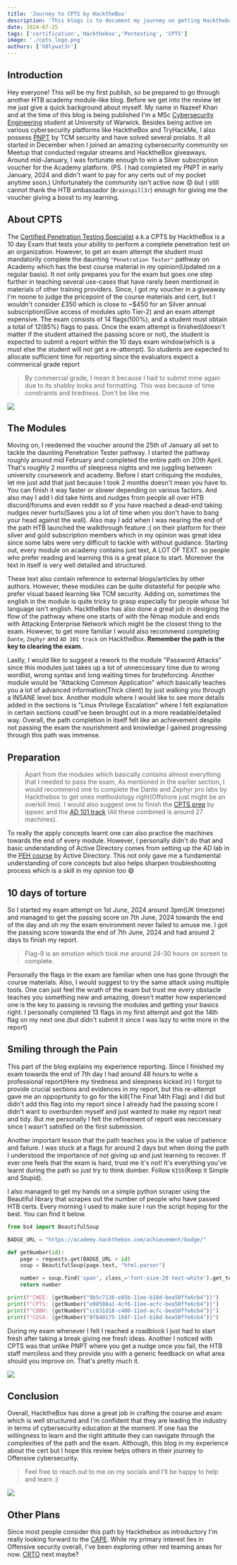 ```yaml
---
title: 'Journey to CPTS by HacktheBox'
description: 'This blogs is to document my journey on getting Hackthebox CPTS.'
date: 2024-07-25
tags: ['certification','Hackthebox','Pentesting', 'CPTS']
image: './cpts_logo.png'
authors: ['h0lywat3r']
---
```



## Introduction

Hey everyone! This will be my first publish, so be prepared to go through another HTB academy module-like blog. Before we get into the review let me just give a quick background about myself. My name in Nazeef Khan and at the time of this blog is being published I'm a MSc [Cybersecurity Engineering](https://warwick.ac.uk/study/postgraduate/courses/msc-cyber-security-engineering) student at University of Warwick. Besides being active on various cybersecurity platforms like HacktheBox and TryHackMe, I also possess [PNPT](https://certifications.tcm-sec.com/pnpt/) by TCM security and have solved several prolabs. It all started in December when I joined an amazing cybersecurity community on Meetup that conducted regular streams and HacktheBox giveaways. Around mid-January, I was fortunate enough to win a Silver subscription voucher for the Academy platform. (PS. I had completed my PNPT in early January, 2024 and didn't want to pay for any certs out of my pocket anytime soon.) Unfortunately the community isn't active now 😟 but I still cannot thank the HTB ambassador (`Brainspill3r`) enough for giving me the voucher giving a boost to my learning.

## About CPTS

The [Certified Penetration Testing Specialist](https://academy.hackthebox.com/preview/certifications/htb-certified-penetration-testing-specialist) a.k.a CPTS by HacktheBox is a 10 day Exam that tests your ability to perform a complete penetration test on an organization. However, to get an exam attempt the student must mandatorily complete the daunting `"Penetration Tester"` pathway on Academy which has the best course material in my opinion(Updated on a regular basis). It not only prepares you for the exam but goes one step further in teaching several use-cases that have rarely been mentioned in materials of other training providers. Since, I got my voucher in a giveaway I'm noone to judge the pricepoint of the course materials and cert, but I wouldn't consider £350 which is close to ~$450 for an Silver annual subscription(Give access of modules upto Tier-2) and an exam attempt expensive. The exam consists of 14 flags(100%), and a student must obtain a total of 12(85%) flags to pass. Once the exam attempt is finished(doesn't matter if the student attained the passing score or not), the student is expected to submit a report within the 10 days exam window(which is a must else the student will not get a re-attempt). So students are expected to allocate sufficient time for reporting since the evaluators expect a commerical grade report

> By commercial grade, I mean it because I had to submit mine again due to its shabby looks and formatting. This was because of time constraints and tiredness. Don't be like me.

![](./Path.png)

## The Modules

Moving on, I reedemed the voucher around the 25th of January all set to tackle the daunting Penetration Tester pathway. I started the pathway roughly around mid February and completed the entire path on 20th April. That's roughly 2 months of sleepness nights and me juggling between university coursework and academy. Before I start critiquing the modules, let me just add that just because I took 2 months doesn't mean you have to. You can finish it way faster or slower depending on various factors. And also may I add I did take hints and nudges from people all over HTB discord/forums and even reddit so if you have reached a dead-end taking nudges never hurts(Saves you a lot of time when you don't have to bang your head against the wall). Also may I add when I was nearing the end of the path HTB launched the walkthrough feature :( on their platform for their silver and gold subscription members which in my opinion was great idea since some labs were very difficult to tackle with without guidance. Starting out, every module on academy contains just text, A LOT OF TEXT. so people who prefer reading and learning this is a great place to start. Moreover the text in itself is very well detailed and structured. 


These text also contain reference to external blogs/articles by other authors. However, these modules can be quite distasteful for people who prefer visual based learning like TCM security. Adding on, sometimes the english in the module is quite tricky to grasp especially for people whose 1st language isn't english. HacktheBox has also done a great job in desiging the flow of the pathway where one starts of with the Nmap module and ends with Attacking Enterprise Network which might be the closest thing to the exam. However, to get more familiar I would also recommend completing `Dante`, `Zephyr` and `AD 101 track` on HacktheBox. **Remember the path is the key to clearing the exam.**

Lastly, I would like to suggest a rework to the module "Password Attacks" since this modules just takes up a lot of unneccessary time due to wrong wordlist, wrong syntax and long waiting times for bruteforcing. Another module would be "Attacking Common Application" which basically teaches you a lot of advanced information(Thick client) by just walking you through a INSANE level box. Another module where I would like to see more details added in the sections is "Linux Privilege Escalation" where I felt explanation in certain sections coudl've been brought out in a more readable/detailed way. Overall, the path completion in itself felt like an achievement despite not passing the exam the nourishment and knowledge I gained progressing through this path was immense.

## Preparation

> Apart from the modules which basically contains almost everything that I needed to pass the exam, As mentioned in the earlier section, I would recommend one to complete the Dante and Zephyr pro labs by Hackthebox to get ones methodology right(Offshore just might be an overkill imo). I would also suggest one to finish the [CPTS prep](https://youtube.com/playlist?list=PLidcsTyj9JXItWpbRtTg6aDEj10_F17x5&si=nI2RxXm4BGtGs1b3) by ippsec and the [AD 101 track](https://app.hackthebox.com/tracks/Active-Directory-101) (All these combined is around 27 machines). 

To really the apply concepts learnt one can also practice the machines towards the end of every module. However, I personally didn't do that and basic understanding of Active Directory comes from setting up the AD lab in the [PEH course](https://academy.tcm-sec.com/p/practical-ethical-hacking-the-complete-course) by Active Directory. This not only gave me a fundamental understanding of core concepts but also helps sharpen troubleshooting process which is a skill in my opinion too 😄


## 10 days of torture

So I started my exam attempt on 1st June, 2024 around 3pm(UK timezone) and managed to get the passing score on 7th June, 2024 towards the end of the day and oh my the exam environment never failed to amuse me. I got the passing score towards the end of 7th June, 2024 and had around 2 days to finish my report. 

> Flag-9 is an emotion which took me around 24-30 hours on screen to complete.

Personally the flags in the exam are familiar when one has gone through the course materials. Also, I would suggest to try the same attack using multiple tools. One can just feel the wrath of the exam but trust me every obstacle teaches you something new and amazing, doesn't matter how experienced one is the key to passing is revising the modules and getting your basics right. I personally completed 13 flags in my first attempt and got the 14th flag on my next one.(but didn't submit it since I was lazy to write more in the report)

## Smiling through the Pain

This part of the blog explains my experience reporting. Since I finished my exam towards the end of 7th day I had around 48 hours to write a professional report(Here my tiredness and sleepness kicked in) I forgot to provide crucial sections and evidences in my report, but this re-attempt gave me an oppoprtunity to go for the kill(The Final 14th Flag) and I did but didn't add this flag into my report since I already had the passing score I didn't want to overburden myself and just wanted to make my report neat and tidy. But me personally I felt the refinement of report was neccessary since I wasn't satisfied on the first submission.

Another important lesson that the path teaches you is the value of patience and failure. I was stuck at a flags for around 2 days but when doing the path I understood the importance of not giving up and just learning to recover. If ever one feels that the exam is hard, trust me it's not! It's everything you've learnt during the path so just try to think dumber. Follow `KISS`(Keep it Simple and Stupid). 

I also managed to get my hands on a simple python scraper using the Beautiful library that scrapes out the number of people who have passed HTB certs. Every morning I used to make sure I run the script hoping for the best. You can find it below.

```python title="HacktheBox-Scraper > Certscraper.py" 
from bs4 import BeautifulSoup

BADGE_URL = "https://academy.hackthebox.com/achievement/badge/"

def getNumber(id):
    page = requests.get(BADGE_URL + id)
    soup = BeautifulSoup(page.text, "html.parser")

    number = soup.find('span', class_='font-size-20 text-white').get_text()
    return number

print(f"CWEE: {getNumber("9b5c7136-e85b-11ee-b18d-bea50ffe6cb4")}")
print(f"CPTS: {getNumber("e98588a1-4cf6-11ee-acfc-bea50ffe6cb4")}")
print(f"CBBH: {getNumber("cc831d18-c408-11ed-acfc-bea50ffe6cb4")}")
print(f"CDSA: {getNumber("8f840175-168f-11ef-b18d-bea50ffe6cb4")}")
```

During my exam whenever I felt I reached a roadblock I just had to start fresh after taking a break giving me fresh ideas. Another I noticed with CPTS was that unlike PNPT where you get a nudge once you fail, the HTB staff merciless and they provide you with a generic feedback on what area should you improve on. That's pretty much it.

![](./smile.png)

## Conclusion

Overall, HacktheBox has done a great job in crafting the course and exam which is well structured and I'm confident that they are leading the industry in terms of cybersecurity education at the moment. If one has the willingness to learn and the right attitude they can navigate through the complexities of the path and the exam. Although, this blog in my experience about the cert but I hope this review helps others in their journey to Offensive cybersecurity. 

> Feel free to reach out to me on my socials and I'll be happy to help and learn :)

![](./conclusion_cat.png)

## Other Plans

Since most people consider this path by Hackthebox as introductory I'm really looking forward to the [CAPE](https://academy.hackthebox.com/preview/certifications/htb-certified-active-directory-pentesting-expert). While my primary interest lies in Offensive security overall, I've been exploring other red teaming areas for now. [CRTO](https://training.zeropointsecurity.co.uk/courses/red-team-ops) next maybe?